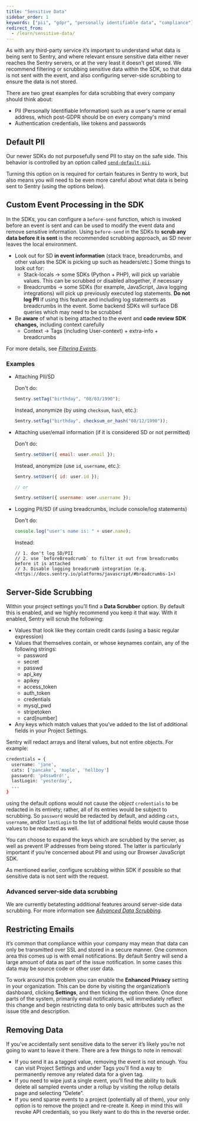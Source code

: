 ```yaml
---
title: "Sensitive Data"
sidebar_order: 1
keywords: ["pii", "gdpr", "personally identifiable data", "compliance"]
redirect_from:
  - /learn/sensitive-data/
---
```



As with any third-party service it’s important to understand what data is being sent to Sentry, and where relevant ensure sensitive data either never reaches the Sentry servers, or at the very least it doesn’t get stored. We recommend filtering or scrubbing sensitive data within the SDK, so that data is not sent with the event, and also configuring server-side scrubbing to ensure the data is not stored.

There are two great examples for data scrubbing that every company should think about:

- PII (Personally Identifiable Information) such as a user's name or email address, which post-GDPR should be on every company's mind
- Authentication credentials, like tokens and passwords

## Default PII

Our newer SDKs do not purposefully send PII to stay on the safe side. This behavior is controlled by an option called [`send-default-pii`](/error-reporting/configuration/#send-default-pii).

Turning this option on is required for certain features in Sentry to work, but also means you will need to be even more careful about what data is being sent to Sentry (using the options below).

## Custom Event Processing in the SDK

In the SDKs, you can configure a `before-send` function, which is invoked before an event is sent and can be used to modify the event data and remove sensitive information. Using `before-send` in the SDKs to **scrub any data before it is sent** is the recommended scrubbing approach, as SD never leaves the local environment.

<PlatformContent includePath="configuration/before-send/" />

- Look out for SD **in event information** (stack trace, breadcrumbs, and other values the SDK is picking up such as headers/etc.) Some things to look out for:
  - Stack-locals → some SDKs (Python + PHP), will pick up variable values. This can be scrubbed or disabled altogether, if necessary
  - Breadcrumbs → some SDKs (for example, JavaScript, Java logging integrations) will pick up previously executed log statements. **Do not log PII** if using this feature and including log statements as breadcrumbs in the event. Some backend SDKs will surface DB queries which may need to be scrubbed
- Be **aware** of what is being attached to the event and **code review SDK changes,** including context carefully
  - Context → Tags (including User-context) + extra-info + breadcrumbs

For more details, see [_Filtering Events_](/error-reporting/configuration/filtering/).

### Examples

- Attaching PII/SD

  Don't do:

  ```javascript
  Sentry.setTag("birthday", "08/03/1990");
  ```

  Instead, anonymize (by using `checksum`, `hash`, etc.):

  ```javascript
  Sentry.setTag("birthday", checksum_or_hash("08/12/1990"));
  ```

- Attaching user/email information (if it is considered SD or not permitted)

  Don't do:

  ```javascript
  Sentry.setUser({ email: user.email });
  ```

  Instead, anonymize (use `id`, `username`, etc.):

  ```javascript
  Sentry.setUser({ id: user.id });

  // or

  Sentry.setUser({ username: user.username });
  ```

- Logging PII/SD (if using breadcrumbs, include console/log statements)

  Don't do:

  ```javascript
  console.log("user's name is: " + user.name);
  ```

  Instead:

  ```
  // 1. don't log SD/PII
  // 2. use `beforeBreadcrumb` to filter it out from breadcrumbs before it is attached
  // 3. Disable logging breadcrumb integration (e.g. <https://docs.sentry.io/platforms/javascript/#breadcrumbs-1>)
  ```

## Server-Side Scrubbing

Within your project settings you’ll find a **Data Scrubber** option. By default this is enabled, and we highly recommend you keep it that way. With it enabled, Sentry will scrub the following:

- Values that look like they contain credit cards (using a basic regular expression)
- Values that themselves contain, or whose keynames contain, any of the following strings:
  - password
  - secret
  - passwd
  - api_key
  - apikey
  - access_token
  - auth_token
  - credentials
  - mysql_pwd
  - stripetoken
  - card[number]
- Any keys which match values that you’ve added to the list of additional fields in your Project Settings.

Sentry will redact arrays and literal values, but not entire objects. For example:

```bash
credentials = {
  username: 'jane',
  cats: ['pancake', 'maple', 'hellboy']
  password: 'p4ssw0rd!',
  lastLogin: 'yesterday',
  ...
}
```

using the default options would not cause the _object_ `credentials` to be redacted in its entirety; rather, all of its entries would be subject to scrubbing. So `password` would be redacted by default, and adding `cats`, `username`, and/or `lastLogin` to the list of additional fields would cause those values to be redacted as well.

You can choose to expand the keys which are scrubbed by the server, as well as prevent IP addresses from being stored. The latter is particularly important if you’re concerned about PII and using our Browser JavaScript SDK.

As mentioned earlier, configure scrubbing within SDK if possible so that sensitive data is not sent with the request.

### Advanced server-side data scrubbing

We are currently betatesting additional features around server-side data scrubbing. For more information see [_Advanced Data Scrubbing_](/data-management/advanced-datascrubbing/).

## Restricting Emails

It’s common that compliance within your company may mean that data can only be transmitted over SSL and stored in a secure manner. One common area this comes up is with email notifications. By default Sentry will send a large amount of data as part of the issue notification. In some cases this data may be source code or other user data.

To work around this problem you can enable the **Enhanced Privacy** setting in your organization. This can be done by visiting the organization’s dashboard, clicking **Settings**, and then ticking the option there. Once done parts of the system, primarily email notifications, will immediately reflect this change and begin restricting data to only basic attributes such as the issue title and description.

## Removing Data

If you’ve accidentally sent sensitive data to the server it’s likely you’re not going to want to leave it there. There are a few things to note in removal:

- If you send it as a tagged value, removing the event is not enough. You can visit Project Settings and under Tags you’ll find a way to permanently remove any related data for a given tag.
- If you need to wipe just a single event, you’ll find the ability to bulk delete all sampled events under a rollup by visiting the rollup details page and selecting “Delete”.
- If you send sparse events to a project (potentially all of them), your only option is to remove the project and re-create it. Keep in mind this will revoke API credentials, so you likely want to do this in the reverse order.
